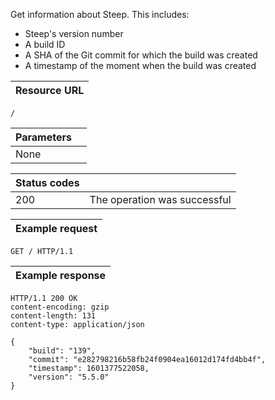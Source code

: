 Get information about Steep. This includes:

* Steep's version number
* A build ID
* A SHA of the Git commit for which the build was created
* A timestamp of the moment when the build was created

| Resource URL |
| ------------ |

```http
/
```

| Parameters   |                              |
| ------------ | ---------------------------- |
| None         |                              |

| Status codes |                              |
| ------------ | ---------------------------- |
| 200          | The operation was successful |

| Example request |
| --------------- |

```http
GET / HTTP/1.1
```

| Example response |
| ---------------- |

```http
HTTP/1.1 200 OK
content-encoding: gzip
content-length: 131
content-type: application/json

{
    "build": "139",
    "commit": "e282798216b58fb24f0904ea16012d174fd4bb4f",
    "timestamp": 1601377522058,
    "version": "5.5.0"
}
```
